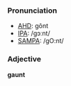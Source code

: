 ===Pronunciation===
*[[w:AHD|AHD]]: gônt
*[[w:IPA|IPA]]: /gɔːnt/
*[[w:SAMPA|SAMPA]]: /gO:nt/

===Adjective===
'''gaunt'''